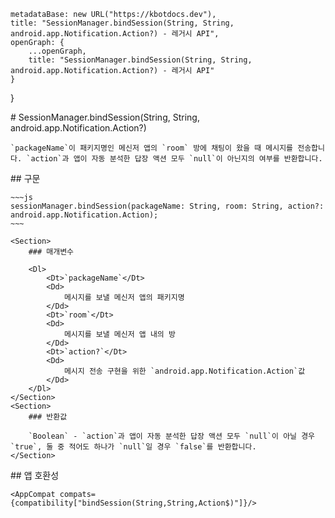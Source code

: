 
    metadataBase: new URL("https://kbotdocs.dev"),
    title: "SessionManager.bindSession(String, String, android.app.Notification.Action?) - 레거시 API",
    openGraph: {
        ...openGraph,
        title: "SessionManager.bindSession(String, String, android.app.Notification.Action?) - 레거시 API"
    }
}

<Section>
    # SessionManager.bindSession(String, String, android.app.Notification.Action?)

    `packageName`이 패키지명인 메신저 앱의 `room` 방에 채팅이 왔을 때 메시지를 전송합니다. `action`과 앱이 자동 분석한 답장 액션 모두 `null`이 아닌지의 여부를 반환합니다.
</Section>
<Section>
    ## 구문

    ~~~js
    sessionManager.bindSession(packageName: String, room: String, action?: android.app.Notification.Action);
    ~~~

    <Section>
        ### 매개변수

        <Dl>
            <Dt>`packageName`</Dt>
            <Dd>
                메시지를 보낼 메신저 앱의 패키지명
            </Dd>
            <Dt>`room`</Dt>
            <Dd>
                메시지를 보낼 메신저 앱 내의 방
            </Dd>
            <Dt>`action?`</Dt>
            <Dd>
                메시지 전송 구현을 위한 `android.app.Notification.Action`값
            </Dd>
        </Dl>
    </Section>
    <Section>
        ### 반환값

        `Boolean` - `action`과 앱이 자동 분석한 답장 액션 모두 `null`이 아닐 경우 `true`, 둘 중 적어도 하나가 `null`일 경우 `false`를 반환합니다.
    </Section>
</Section>
<Section>
    ## 앱 호환성

    <AppCompat compats={compatibility["bindSession(String,String,Action$)"]}/>
</Section>